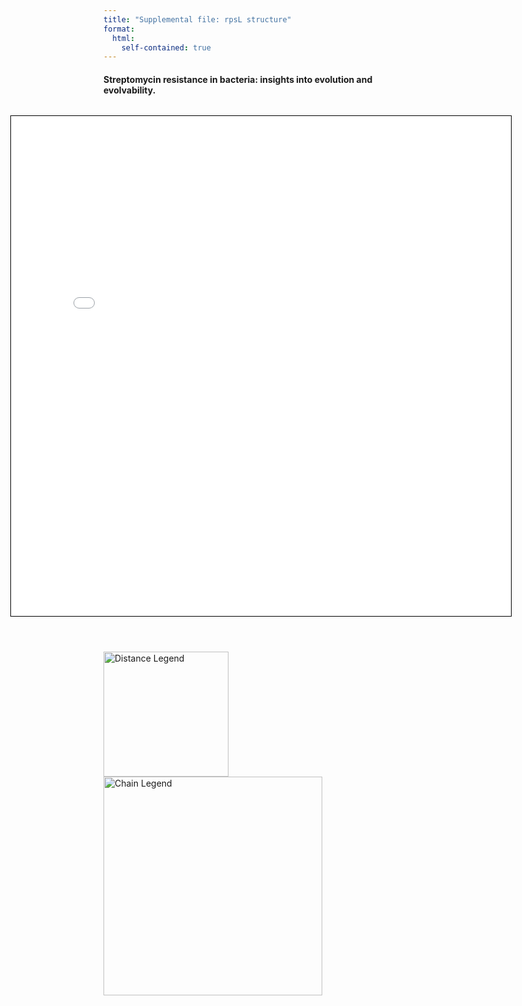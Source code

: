 ```yaml
---
title: "Supplemental file: rpsL structure"
format:
  html:
    self-contained: true
---
```


#### Streptomycin resistance in bacteria: insights into evolution and evolvability.

::: {html}
<style>
  .iframe-container {
    display: flex;
    justify-content: center; /* Center the iframe */
    margin-top: 1em;
  }
  iframe {
    width: 800px;
    height: 800px;
    border: 1px solid black; 
  }
  
 .legend-row {
    display: flex;
    justify-content: center;
    gap: 2em;
    margin-top: 2em;
  }
  
   .distance-legend {
    width: 200px;
  }

  .chain-legend {
    width: 350px; 
  }
</style>

<div class="iframe-container">
  <iframe src="rpsL_structure.html"></iframe>
</div>

<div class="legend-row">
  <img src="distance_legend.png" alt="Distance Legend" class="distance-legend">
  <img src="chain_legend.png" alt="Chain Legend" class="chain-legend">
</div>
:::






